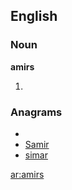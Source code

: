 ==English==

===Noun===
'''amirs'''

# {{plural of|[[amir]]}}

===Anagrams===
* {{alphagram|aimrs}}
* [[Samir#English|Samir]]
* [[simar#English|simar]]


[[ar:amirs]]